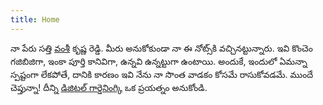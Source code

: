 ```yaml
---
title: Home
---
```



నా పేరు సత్తి <u>వంశీ</u> కృష్ణ రెడ్డి. మీరు అనుకోకుండా నా ఈ నోట్స్‌కి వచ్చినట్టున్నారు. ఇవి కొంచెం గజిబిజిగా, ఇంకా పూర్తి కానివిగా, ఉన్నవి ఉన్నట్టుగా ఉంటాయి. అందుకే, ఇందులో ఏమన్నా స్పష్టంగా లేకపోతే, దానికి కారణం ఇవి నేను నా సొంత వాడకం కోసమే రాసుకోవడమే. ముందే చెప్తున్నా! దీన్ని [డిజిటల్ గార్డెనింగ్](https://www.google.com/search?q=డిజిటల్+గార్డెన్+అంటే+ఏంటి%3F)కి ఒక ప్రయత్నం అనుకోండి.

<WebsiteCarbonBadge />
